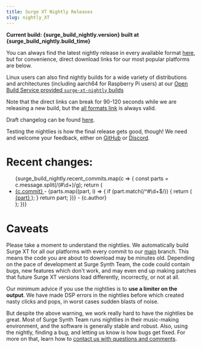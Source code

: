 ```yaml
---
title: Surge XT Nightly Releases
slug: nightly_XT
---
```



**Current build: {surge_build_nightly.version} built at {surge_build_nightly.build_time}**

You can always find the latest nightly release in every available format [here](https://github.com/surge-synthesizer/surge/releases/tag/Nightly), but for convenience, direct download links for our most popular platforms are below.

<DownloadsNightly />

Linux users can also find nightly builds for a wide variety of distributions and architectures (including aarch64 for Raspberry Pi users) at our [Open Build Service provided `surge-xt-nightly` builds](https://software.opensuse.org//download.html?project=home%3Asurge-synth-team&package=surge-xt-nightly)

Note that the direct links can break for 90-120 seconds while we are releasing a new build, but the [all formats link](https://github.com/surge-synthesizer/surge/releases/tag/Nightly) is always valid.

Draft changelog can be found [here](/nightlychangelog).

Testing the nightlies is how the final release gets good, though! We need and welcome your feedback, either on [GitHub](https://github.com/surge-synthesizer/surge/issues) or
[Discord](https://discord.gg/spGANHw).

# Recent changes:

<ul>
  {surge_build_nightly.recent_commits.map(c => {
    const parts = c.message.split(/(#\d+)/g);
    return (
      <li key={c.commit}>
        <a href={`https://github.com/surge-synthesizer/surge/commit/${c.commit}`}>
          {c.commit}
        </a> - {parts.map((part, i) => {
          if (part.match(/^#\d+$/)) {
            return (
              <a key={i} href={`https://github.com/surge-synthesizer/surge/issues/${part.slice(1)}`}>
                {part}
              </a>
            );
          }
          return part;
        })} - {c.author}
      </li>
    );
  })}
</ul>

# Caveats

Please take a moment to understand the nightlies. We automatically build Surge XT for all our
platforms with every commit to our [main](https://github.com/surge-synthesizer/surge) branch. This means
the code you are about to download may be minutes old. Depending on the pace of development at Surge Synth Team,
the code could contain bugs, new features which don't work, and may even end up making patches that
future Surge XT versions load differently, incorrectly, or not at all.

Our minimum advice if you use the nightlies is to **use a limiter on the output**. We have made DSP errors in the nightlies before
which created nasty clicks and pops, in worst cases sudden blasts of noise.

But despite the above warning, we work really hard to have the nightlies be great. Most of Surge Synth Team runs nightlies in their
music-making environment, and the software is generally stable and robust. Also, using the nightly, finding a bug, and letting us
know is how bugs get fixed. For more on that, learn how to [contact us with questions and comments](/feedback).
